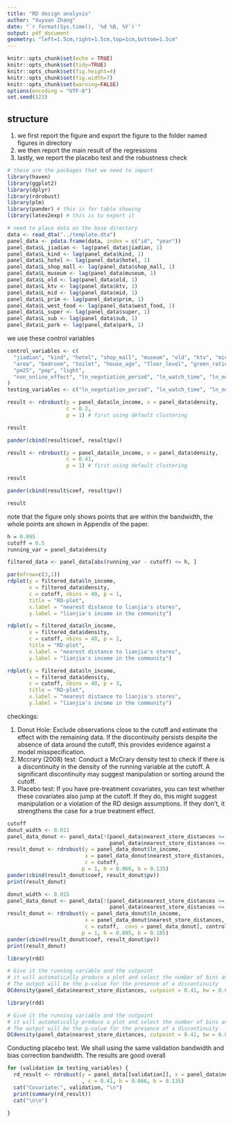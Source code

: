 ```yaml
---
title: "RD design analysis"
author: "Xuyuan Zhang"
date: "`r format(Sys.time(), '%d %B, %Y')`"
output: pdf_document
geometry: "left=1.5cm,right=1.5cm,top=1cm,bottom=1.5cm"
---
```



```r
knitr::opts_chunk$set(echo = TRUE)
knitr::opts_chunk$set(tidy=TRUE)
knitr::opts_chunk$set(fig.height=4)
knitr::opts_chunk$set(fig.width=7)
knitr::opts_chunk$set(warning=FALSE)
options(encoding = "UTF-8")
set.seed(123)
```

## structure

1. we first report the figure and export the figure to the folder named figures in directory
2. we then report the main result of the regressions
3. lastly, we report the placebo test and the robustness check

```r
# these are the packages that we need to import
library(haven)
library(ggplot2)
library(dplyr)
library(rdrobust)
library(plm)
library(pander) # this is for table showing
library(latex2exp) # this is to export it
```

```r
# need to place data on the base directory
data <- read_dta("../template.dta")
panel_data <- pdata.frame(data, index = c("id", "year"))
panel_data$L_jiadian <- lag(panel_data$jiadian, 1)
panel_data$L_kind <- lag(panel_data$kind, 1)
panel_data$L_hotel <- lag(panel_data$hotel, 1)
panel_data$L_shop_mall <- lag(panel_data$shop_mall, 1)
panel_data$L_museum <- lag(panel_data$museum, 1)
panel_data$L_old <- lag(panel_data$old, 1)
panel_data$L_ktv <- lag(panel_data$ktv, 1)
panel_data$L_mid <- lag(panel_data$mid, 1)
panel_data$L_prim <- lag(panel_data$prim, 1)
panel_data$L_west_food <- lag(panel_data$west_food, 1)
panel_data$L_super <- lag(panel_data$super, 1)
panel_data$L_sub <- lag(panel_data$sub, 1)
panel_data$L_park <- lag(panel_data$park, 1)
```

we use these control variables

```r
control_variables <- c(
  "jiadian", "kind", "hotel", "shop_mall", "museum", "old", "ktv", "mid", "prim", "west_food", "super", "sub", "park", 
  "area", "bedroom", "toilet", "house_age", "floor_level", "green_ratio", "total_building", "total_floor_number", "living_room", "elevator_ratio", "kitchen", "floor_ratio", "total_resident",
  "pm25", "pop", "light",
  "non_online_effect", "ln_negotiation_period", "ln_watch_time", "ln_nego_changes", "ln_lead", "ln_watch_people"
)
testing_variables <- c("ln_negotiation_period", "ln_watch_time", "ln_nego_changes", "ln_lead", "ln_watch_people", "ln_end_price")
```

```r
result <- rdrobust(y = panel_data$ln_income, x = panel_data$density, 
                   c = 0.2,
                   p = 1) # first using default clustering
```

```r
result
```


```r
pander(cbind(result$coef, result$pv))
```



```r
result <- rdrobust(y = panel_data$ln_income, x = panel_data$density, 
                   c = 0.41,
                   p = 1) # first using default clustering
```

```r
result
```


```r
pander(cbind(result$coef, result$pv))
```

```r
result
```

note that the figure only shows points that are within the bandwidth, the whole points are shown in Appendix of the paper.

```r
h = 0.095
cutoff = 0.5
running_var = panel_data$density

filtered_data <- panel_data[abs(running_var - cutoff) <= h, ]

par(mfrow=c(3,1))
rdplot(y = filtered_data$ln_income, 
       x = filtered_data$density, 
       c = cutoff, nbins = 40, p = 1,
       title = "RD-plot",
       x.label = "nearest distance to lianjia's stores",
       y.label = "lianjia's income in the community")

rdplot(y = filtered_data$ln_income, 
       x = filtered_data$density, 
       c = cutoff, nbins = 40, p = 2,
       title = "RD-plot",
       x.label = "nearest distance to lianjia's stores",
       y.label = "lianjia's income in the community")

rdplot(y = filtered_data$ln_income, 
       x = filtered_data$density, 
       c = cutoff, nbins = 40, p = 3,
       title = "RD-plot",
       x.label = "nearest distance to lianjia's stores",
       y.label = "lianjia's income in the community")
```

checkings:

1. Donut Hole: Exclude observations close to the cutoff and estimate the effect with the remaining data. If the discontinuity persists despite the absence of data around the cutoff, this provides evidence against a model misspecification.
2. Mccrary (2008) test: Conduct a McCrary density test to check if there is a discontinuity in the density of the running variable at the cutoff. A significant discontinuity may suggest manipulation or sorting around the cutoff.
3. Placebo test: If you have pre-treatment covariates, you can test whether these covariates also jump at the cutoff. If they do, this might suggest manipulation or a violation of the RD design assumptions. If they don’t, it strengthens the case for a true treatment effect.

```r
cutoff
donut_width <- 0.011
panel_data_donut <- panel_data[!(panel_data$nearest_store_distances >= (cutoff - donut_width) & 
                                 panel_data$nearest_store_distances <= (cutoff + donut_width)),]
result_donut <- rdrobust(y = panel_data_donut$ln_income, 
                         x = panel_data_donut$nearest_store_distances, 
                         c = cutoff,
                        p = 1, h = 0.066, b = 0.135)
pander(cbind(result_donut$coef, result_donut$pv))
print(result_donut)
```


```r
donut_width <- 0.015
panel_data_donut <- panel_data[!(panel_data$nearest_store_distances >= (cutoff - donut_width) & 
                                 panel_data$nearest_store_distances <= (cutoff + donut_width)),]
result_donut <- rdrobust(y = panel_data_donut$ln_income, 
                         x = panel_data_donut$nearest_store_distances, 
                         c = cutoff,  covs = panel_data_donut[, control_variables],
                        p = 1, h = 0.095, b = 0.185)
pander(cbind(result_donut$coef, result_donut$pv))
print(result_donut)
```

```r

library(rdd)

# Give it the running variable and the cutpoint
# it will automatically produce a plot and select the number of bins and the bandwidth
# The output will be the p-value for the presence of a discontinuity
DCdensity(panel_data$nearest_store_distances, cutpoint = 0.41, bw = 0.066, verbose = TRUE, plot = FALSE)
```


```r
library(rdd)

# Give it the running variable and the cutpoint
# it will automatically produce a plot and select the number of bins and the bandwidth
# The output will be the p-value for the presence of a discontinuity
DCdensity(panel_data$nearest_store_distances, cutpoint = 0.41, bw = 0.095, verbose = TRUE, plot = FALSE)
```

Conducting placebo test. We shall using the same validation bandwidth and bias correction bandwidth. The results are good overall

```r
for (validation in testing_variables) {
  rd_result <- rdrobust(y = panel_data[[validation]], x = panel_data$nearest_store_distances
                        , c = 0.41, h = 0.066, b = 0.135)
  cat("Covariate:", validation, "\n")
  print(summary(rd_result))
  cat("\n\n")
   
}
```


